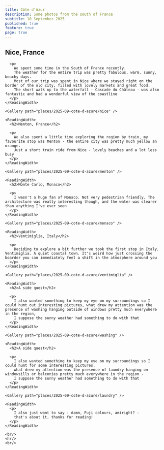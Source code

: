 ```yaml
---
title: Côte d'Azur
description: Some photos from the south of France
subtitle: 10 September 2025
published: true
feature: true
page: true
---
```



<Layout title="Côte d'Azur, September 2025">
  <section slot="gallery">
    <ReadingWidth>
      <h2>Nice, France</h2>

      <p>
        We spent some time in the South of France recently.
        The weather for the entire trip was pretty fabulous, warm, sunny, beachy days.
        Most of our trip was spent in Nice where we stayed right on the border of the old city, filled with lovely markets and great food.
        The short walk up to the waterfall - Cascade du Château - was also fantastic and had a wonderful view of the coastline
      </p>
    </ReadingWidth>

    <Gallery path="places/2025-09-cote-d-azure/nice" />
    
    <ReadingWidth>
      <h2>Menton, France</h2>

      <p>
        We also spent a little time exploring the region by train, my favourite stop was Menton - the entire city was pretty much yellow an orange.
        Just a short train ride from Nice - lovely beaches and a lot less busy
      </p>
    </ReadingWidth>

    <Gallery path="places/2025-09-cote-d-azure/menton" />

    <ReadingWidth>
      <h2>Monte Carlo, Monaco</h2>

      <p>
        I wasn't a huge fan of Monaco. Not very pedestrian friendly. The architecture was really interesting though, and the water was clearer than anything I've ever seen
      </p>
    </ReadingWidth>

    <Gallery path="places/2025-09-cote-d-azure/monaco" />

    <ReadingWidth>
      <h2>Ventimiglia, Italy</h2>

      <p>
        Deciding to explore a bit further we took the first stop in Italy, Ventimiglia. A quiet coastal town. It's weird how just crossing the boarder you can immediately feel a shift in the atmosphere around you
      </p>
    </ReadingWidth>

    <Gallery path="places/2025-09-cote-d-azure/ventimiglia" />

    <ReadingWidth>
      <h2>A side quest</h2>

      <p>
        I also wanted something to keep my eye on my surroundings so I could hunt out interesting pictures, what drew my attention was the presence of washing hanging outside of windows pretty much everywhere in the region,
        I suppose the sunny weather had something to do with that
      </p>
    </ReadingWidth>

    <Gallery path="places/2025-09-cote-d-azure/washing" />
    
    <ReadingWidth>
      <h2>A side quest</h2>

      <p>
        I also wanted something to keep my eye on my surroundings so I could hunt for some interesting pictures,
        what drew my attention was the presence of laundry hanging on windowsills or balconies pretty much everywhere in the region -
        I suppose the sunny weather had something to do with that
      </p>
    </ReadingWidth>

    <Gallery path="places/2025-09-cote-d-azure/laundry" />

    <ReadingWidth>
      <p>
        I also just want to say - damn, Fuji colours, amiright? -
        that's about it, thanks for reading!
      </p>
    </ReadingWidth>

    <br/>
    <hr/>
    <br/>
  </section>

  <PlacesLinks slot="links" />
</Layout>
